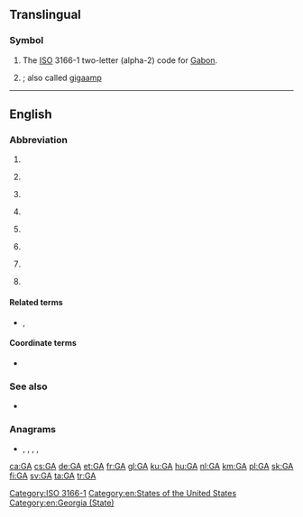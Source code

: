 {{also|Appendix:Variations of "ga"}}
==Translingual==
{{wikipedia}}

===Symbol===
{{head|mul|symbol}}

# The [[ISO]] 3166-1 two-letter (alpha-2) code for [[Gabon]].
# {{SI-unit-abb|giga|ampere|[[electrical current]]}}; also called [[gigaamp]]

[[Category:ISO 3166-1]]

----

==English==

===Abbreviation===
{{rfc-header|Abbreviation}}
{{en-abbr}}

# {{abbreviation of|general availability|lang=en}}
# {{lb|en|aviation|general}} {{abbreviation of|general aviation|lang=en}}
# {{lb|en|linguistics}} {{abbreviation of|General American|lang=en}}
# {{lb|en|netball}} {{abbreviation of|goal attack|lang=en}}
# {{lb|en|chiefly|US}} {{abbreviation of|Georgia|lang=en}}
# {{lb|en|software}} {{abbreviation of|genetic algorithm|lang=en}}
# {{lb|en|sports}} {{abbreviation of|[[goals]] [[against]]|lang=en}}
# {{lb|en|[[TTY]]}} {{abbreviation of|go ahead|lang=en}}

====Related terms====
* {{sense|sports}} {{l|en|G}}, {{l|en|GF}}

====Coordinate terms====
* {{sense|aviation}} {{l|en|AG}} {{gloss|agricultural aviation}}

===See also===
* {{projectlink|wikipedia|Genetic algorithm}}

===Anagrams===
* {{l|en|ag}}, {{l|en|Ag}}, {{l|en|AG}}, {{l|en|Ag.}}, {{l|en|A/G}}

[[Category:en:States of the United States]]
[[Category:en:Georgia (State)]]

[[ca:GA]]
[[cs:GA]]
[[de:GA]]
[[et:GA]]
[[fr:GA]]
[[gl:GA]]
[[ku:GA]]
[[hu:GA]]
[[nl:GA]]
[[km:GA]]
[[pl:GA]]
[[sk:GA]]
[[fi:GA]]
[[sv:GA]]
[[ta:GA]]
[[tr:GA]]